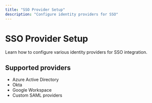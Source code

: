 ```yaml
---
title: "SSO Provider Setup"
description: "Configure identity providers for SSO"
---
```


# SSO Provider Setup

Learn how to configure various identity providers for SSO integration.

## Supported providers

- Azure Active Directory
- Okta
- Google Workspace
- Custom SAML providers
